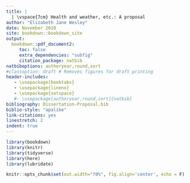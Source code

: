 ```yaml
---
title: |
  | \vspace{7cm} Health and weather, etc.: A proposal
author: "Elizabeth Jane Wesley"
date: November 2020
site: bookdown::bookdown_site
output:
  bookdown::pdf_document2:
     toc: false
     extra_dependencies: "subfig"
     citation_package: natbib
natbiboptions: authoryear,round,sort
#classoption: draft # Removes figures for draft printing
header-includes:
   - \usepackage{booktabs}
   - \usepackage{lineno}
   - \usepackage{setspace}
   #- \usepackage[authoryear,round,sort]{natbib}
bibliography: Dissertation-Proposal.bib  
biblio-style: "apalike"
link-citations: yes
linestretch: 2
indent: true
---
```



```r
library(bookdown)
library(knitr)
library(tidyverse)
library(here)
library(lubridate)

knitr::opts_chunk$set(out.width="70%", fig.align='center', echo = F)
```

\newpage

\vspace*{5cm}


\begin{singlespace}
\begin{center}
\emph{Las piedras del cielo}, \textbf{XXVIII} \\
\bigskip
\begin{tabular}{l}
The square in the crystal falls \\
back in its symmetry: \\
those who open the doors of the earth \\
will find in the darkness, intact and complete, \\
the light of the system's transparency. \\
\\
The salt cube, the triangular \\
fingers of quartz: the diamond's \\
linear water: the maze \\
in the sapphire and its gothic magnificence: \\
the multiplication of rectangles \\
in the nut of the amethyst: \\
all wait for us under the ground: \\
a whole buried geometry: \\
the salt's school: the decorum of fire. 
\end{tabular} \\
\bigskip
Pablo Neruda, 1970 \\

\end{center}

\end{singlespace}




\newpage
\linenumbers

<!-- Chapters:
01-intro
02-data
03-prelim
04-limits
05-path-forward
06-contingency
99-ref
-->



 

